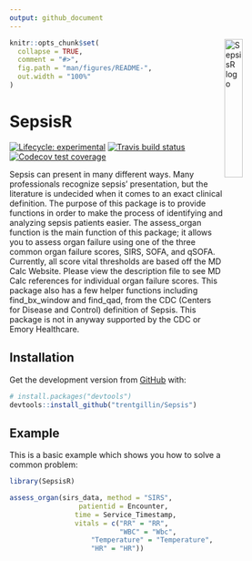```yaml
---
output: github_document
---
```


<img src="vignettes/SepsisR.png" alt="SepsisR logo" align="right" width = "25%" height="25%"/>

<!-- README.md is generated from README.Rmd. Please edit that file -->

```r
knitr::opts_chunk$set(
  collapse = TRUE,
  comment = "#>",
  fig.path = "man/figures/README-",
  out.width = "100%"
)
```

# SepsisR

<!-- badges: start -->
[![Lifecycle: experimental](https://img.shields.io/badge/lifecycle-experimental-orange.svg)](https://www.tidyverse.org/lifecycle/#experimental)
[![Travis build status](https://travis-ci.org/trentgillin/SepsisR.svg?branch=master)](https://travis-ci.org/trentgillin/SepsisR)
[![Codecov test coverage](https://codecov.io/gh/trentgillin/SepsisR/branch/master/graph/badge.svg)](https://codecov.io/gh/trentgillin/SepsisR?branch=master)
<!-- badges: end -->

Sepsis can present in many different ways. Many professionals recognize
sepsis' presentation, but the literature is undecided when it comes to an exact
clinical definition. The purpose of this package is to provide functions in order 
to make the process of identifying and analyzing sepsis patients easier. The assess_organ 
function is the main function of this package; it allows you to assess organ failure using
one of the three common organ failure scores, SIRS, SOFA, and qSOFA.
Currently, all score vital thresholds are based off the MD Calc Website. Please view the description file to see MD Calc references for individual organ failure scores.
This package also has a few helper functions including find_bx_window and find_qad, 
from the CDC (Centers for Disease and Control) definition of Sepsis. 
This package is not in anyway supported by the CDC or Emory Healthcare. 

## Installation

Get the development version from [GitHub](https://github.com/) with:

```r
# install.packages("devtools")
devtools::install_github("trentgillin/Sepsis")
```
## Example

This is a basic example which shows you how to solve a common problem:

```r
library(SepsisR)

assess_organ(sirs_data, method = "SIRS",
				 patientid = Encounter, 
				time = Service_Timestamp, 
				vitals = c("RR" = "RR", 
				           "WBC" = "Wbc", 
					"Temperature" = "Temperature",
					"HR" = "HR"))
```

